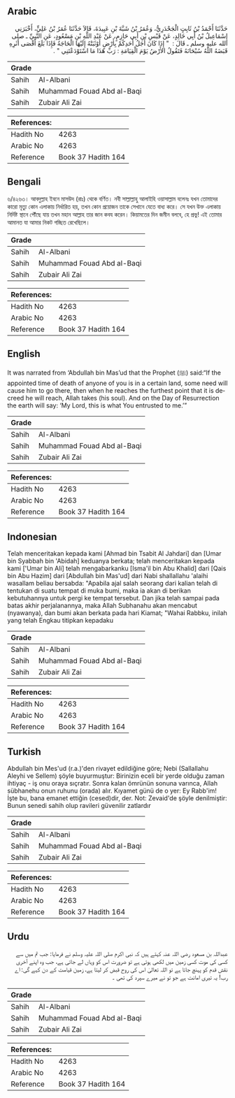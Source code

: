 ## Arabic


<div dir="rtl" lang="ar" style={{fontSize:'larger',backgroundColor:'#f8f9fa',padding:20}}>
حَدَّثَنَا أَحْمَدُ بْنُ ثَابِتٍ الْجَحْدَرِيُّ، وَعُمَرُ بْنُ شَبَّةَ بْنِ عَبِيدَةَ، قَالاَ حَدَّثَنَا عُمَرُ بْنُ عَلِيٍّ، أَخْبَرَنِي إِسْمَاعِيلُ بْنُ أَبِي خَالِدٍ، عَنْ قَيْسِ بْنِ أَبِي حَازِمٍ، عَنْ عَبْدِ اللَّهِ بْنِ مَسْعُودٍ، عَنِ النَّبِيِّ ـ صلى الله عليه وسلم ـ قَالَ ‏:‏ ‏ "‏ إِذَا كَانَ أَجَلُ أَحَدِكُمْ بِأَرْضٍ أَوْثَبَتْهُ إِلَيْهَا الْحَاجَةُ فَإِذَا بَلَغَ أَقْصَى أَثَرِهِ قَبَضَهُ اللَّهُ سُبْحَانَهُ فَتَقُولُ الأَرْضُ يَوْمَ الْقِيَامَةِ ‏:‏ رَبِّ هَذَا مَا اسْتَوْدَعْتَنِي ‏"‏ ‏.‏
</div>
<div style={{backgroundColor:'#f8f9fa',padding:20, marginBottom: 10}}><table> <thead> <tr> <th>Grade</th> <th></th> </tr> </thead> <tbody> <tr><td>Sahih</td><td>Al-Albani</td></tr><tr><td>Sahih</td><td>Muhammad Fouad Abd al-Baqi</td></tr><tr><td>Sahih</td><td>Zubair Ali Zai</td></tr></tbody></table><table> <thead> <tr> <th>References:</th> <th></th> </tr> </thead> <tbody><tr><td>Hadith No</td><td>4263</td></tr><tr><td>Arabic No</td><td>4263</td></tr><tr><td>Reference</td><td>Book 37 Hadith 164</td></tr></tbody></table></div>

## Bengali


<div dir="ltr" lang="bn" style={{fontSize:'larger',backgroundColor:'#f8f9fa',padding:20}}>
৬/৪২৬৩। আবদুল্লাহ ইবনে মাসউদ (রাঃ) থেকে বর্ণিত। নবী সাল্লাল্লাহু আলাইহি ওয়াসাল্লাম বলেনঃ যখন তোমাদের কারো মৃত্যু কোন এলাকায় নির্ধারিত হয়, তখন কোন প্রয়োজন তাকে সেখানে যেতে বাধ্য করে। সে যখন উক্ত এলাকায় নির্দিষ্ট স্থানে পৌঁছে যায় তখন মহান আল্লাহ তার জান কবয করেন। কিয়ামতের দিন জমীন বলবে, হে প্রভু! এই তোমার আমানত যা আমার নিকট গচ্ছিত রেখেছিলে।
</div>
<div style={{backgroundColor:'#f8f9fa',padding:20, marginBottom: 10}}><table> <thead> <tr> <th>Grade</th> <th></th> </tr> </thead> <tbody> <tr><td>Sahih</td><td>Al-Albani</td></tr><tr><td>Sahih</td><td>Muhammad Fouad Abd al-Baqi</td></tr><tr><td>Sahih</td><td>Zubair Ali Zai</td></tr></tbody></table><table> <thead> <tr> <th>References:</th> <th></th> </tr> </thead> <tbody><tr><td>Hadith No</td><td>4263</td></tr><tr><td>Arabic No</td><td>4263</td></tr><tr><td>Reference</td><td>Book 37 Hadith 164</td></tr></tbody></table></div>

## English


<div dir="ltr" lang="en" style={{fontSize:'larger',backgroundColor:'#f8f9fa',padding:20}}>
It was narrated from ‘Abdullah bin Mas’ud that the Prophet (ﷺ) said:“If the appointed time of death of anyone of you is in a certain land, some need will cause him to go there, then when he reaches the furthest point that it is decreed he will reach, Allah takes (his soul). And on the Day of Resurrection the earth will say: ‘My Lord, this is what You entrusted to me.’”
</div>
<div style={{backgroundColor:'#f8f9fa',padding:20, marginBottom: 10}}><table> <thead> <tr> <th>Grade</th> <th></th> </tr> </thead> <tbody> <tr><td>Sahih</td><td>Al-Albani</td></tr><tr><td>Sahih</td><td>Muhammad Fouad Abd al-Baqi</td></tr><tr><td>Sahih</td><td>Zubair Ali Zai</td></tr></tbody></table><table> <thead> <tr> <th>References:</th> <th></th> </tr> </thead> <tbody><tr><td>Hadith No</td><td>4263</td></tr><tr><td>Arabic No</td><td>4263</td></tr><tr><td>Reference</td><td>Book 37 Hadith 164</td></tr></tbody></table></div>

## Indonesian


<div dir="ltr" lang="id" style={{fontSize:'larger',backgroundColor:'#f8f9fa',padding:20}}>
Telah menceritakan kepada kami [Ahmad bin Tsabit Al Jahdari] dan [Umar bin Syabbah bin 'Abidah] keduanya berkata; telah menceritakan kepada kami ['Umar bin Ali] telah mengabarkanku [Isma'il bin Abu Khalid] dari [Qais bin Abu Hazim] dari [Abdullah bin Mas'ud] dari Nabi shallallahu 'alaihi wasallam beliau bersabda: "Apabila ajal salah seorang dari kalian telah di tentukan di suatu tempat di muka bumi, maka ia akan di berikan kebutuhannya untuk pergi ke tempat tersebut. Dan jika telah sampai pada batas akhir perjalanannya, maka Allah Subhanahu akan mencabut (nyawanya), dan bumi akan berkata pada hari Kiamat; "Wahai Rabbku, inilah yang telah Engkau titipkan kepadaku
</div>
<div style={{backgroundColor:'#f8f9fa',padding:20, marginBottom: 10}}><table> <thead> <tr> <th>Grade</th> <th></th> </tr> </thead> <tbody> <tr><td>Sahih</td><td>Al-Albani</td></tr><tr><td>Sahih</td><td>Muhammad Fouad Abd al-Baqi</td></tr><tr><td>Sahih</td><td>Zubair Ali Zai</td></tr></tbody></table><table> <thead> <tr> <th>References:</th> <th></th> </tr> </thead> <tbody><tr><td>Hadith No</td><td>4263</td></tr><tr><td>Arabic No</td><td>4263</td></tr><tr><td>Reference</td><td>Book 37 Hadith 164</td></tr></tbody></table></div>

## Turkish


<div dir="ltr" lang="tr" style={{fontSize:'larger',backgroundColor:'#f8f9fa',padding:20}}>
Abdullah bin Mes'ud (r.a.)'den rivayet edildiğine göre; Nebi (Sallallahu Aleyhi ve Sellem) şöyle buyurmuştur: Birinizin eceli bir yerde olduğu zaman ihtiyaç - iş onu oraya sıçratır. Sonra kalan ömrünün sonuna varınca, Allah sübhanehu onun ruhunu (orada) alır. Kıyamet günü de o yer: Ey Rabb'im! İşte bu, bana emanet ettiğin (cesed)dir, der. Not: Zevaid'de şöyle denilmiştir: Bunun senedi sahih olup ravileri güvenilir zatlardır
</div>
<div style={{backgroundColor:'#f8f9fa',padding:20, marginBottom: 10}}><table> <thead> <tr> <th>Grade</th> <th></th> </tr> </thead> <tbody> <tr><td>Sahih</td><td>Al-Albani</td></tr><tr><td>Sahih</td><td>Muhammad Fouad Abd al-Baqi</td></tr><tr><td>Sahih</td><td>Zubair Ali Zai</td></tr></tbody></table><table> <thead> <tr> <th>References:</th> <th></th> </tr> </thead> <tbody><tr><td>Hadith No</td><td>4263</td></tr><tr><td>Arabic No</td><td>4263</td></tr><tr><td>Reference</td><td>Book 37 Hadith 164</td></tr></tbody></table></div>

## Urdu


<div dir="rtl" lang="ur" style={{fontSize:'larger',backgroundColor:'#f8f9fa',padding:20}}>
عبداللہ بن مسعود رضی اللہ عنہ کہتے ہیں کہ نبی اکرم صلی اللہ علیہ وسلم نے فرمایا: جب تم میں سے کسی کی موت کسی زمین میں لکھی ہوتی ہے تو ضرورت اس کو وہاں لے جاتی ہے، جب وہ اپنے آخری نقش قدم کو پہنچ جاتا ہے تو اللہ تعالیٰ اس کی روح قبض کر لیتا ہے، زمین قیامت کے دن کہے گی: اے رب! یہ تیری امانت ہے جو تو نے میرے سپرد کی تھی ۔
</div>
<div style={{backgroundColor:'#f8f9fa',padding:20, marginBottom: 10}}><table> <thead> <tr> <th>Grade</th> <th></th> </tr> </thead> <tbody> <tr><td>Sahih</td><td>Al-Albani</td></tr><tr><td>Sahih</td><td>Muhammad Fouad Abd al-Baqi</td></tr><tr><td>Sahih</td><td>Zubair Ali Zai</td></tr></tbody></table><table> <thead> <tr> <th>References:</th> <th></th> </tr> </thead> <tbody><tr><td>Hadith No</td><td>4263</td></tr><tr><td>Arabic No</td><td>4263</td></tr><tr><td>Reference</td><td>Book 37 Hadith 164</td></tr></tbody></table></div>